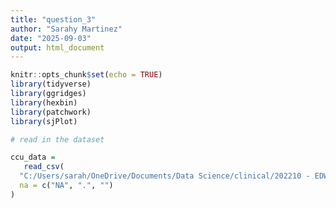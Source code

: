 ```yaml
---
title: "question_3"
author: "Sarahy Martinez"
date: "2025-09-03"
output: html_document
---
```


```r
knitr::opts_chunk$set(echo = TRUE)
library(tidyverse)
library(ggridges)
library(hexbin)
library(patchwork)
library(sjPlot)

```

```r
# read in the dataset 

ccu_data =
   read_csv(
  "C:/Users/sarah/OneDrive/Documents/Data Science/clinical/202210 - EDW - CCU_assessment.csv",
  na = c("NA", ".", "")
)


```

